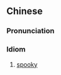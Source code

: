 ==Chinese==
{{zh-forms|type=112}}

===Pronunciation===
{{zh-pron
|m=guǐ yǐng chuángchuáng
|cat=id
}}

===Idiom===
{{zh-idiom}}

# [[spooky]]